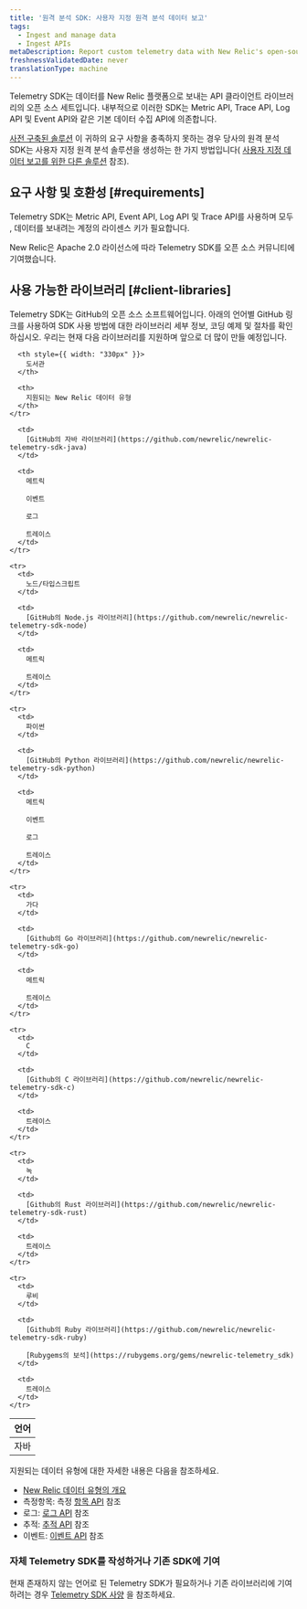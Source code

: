 ```yaml
---
title: '원격 분석 SDK: 사용자 지정 원격 분석 데이터 보고'
tags:
  - Ingest and manage data
  - Ingest APIs
metaDescription: Report custom telemetry data with New Relic's open-source Telemetry SDKs.
freshnessValidatedDate: never
translationType: machine
---
```


Telemetry SDK는 데이터를 New Relic 플랫폼으로 보내는 API 클라이언트 라이브러리의 오픈 소스 세트입니다. 내부적으로 이러한 SDK는 Metric API, Trace API, Log API 및 Event API와 같은 기본 데이터 수집 API에 의존합니다.

[사전 구축된 솔루션](https://newrelic.com/instant-observability) 이 귀하의 요구 사항을 충족하지 못하는 경우 당사의 원격 분석 SDK는 사용자 지정 원격 분석 솔루션을 생성하는 한 가지 방법입니다( [사용자 지정 데이터 보고를 위한 다른 솔루션](/docs/data-apis/custom-data/intro-custom-data) 참조).

## 요구 사항 및 호환성 [#requirements]

Telemetry SDK는 Metric API, Event API, Log API 및 Trace API를 사용하며 모두 <InlinePopover type="licenseKey"/>, 데이터를 보내려는 계정의 라이센스 키가 필요합니다.

<Callout variant="tip">
  New Relic은 Apache 2.0 라이선스에 따라 Telemetry SDK를 오픈 소스 커뮤니티에 기여했습니다.
</Callout>

## 사용 가능한 라이브러리 [#client-libraries]

Telemetry SDK는 GitHub의 오픈 소스 소프트웨어입니다. 아래의 언어별 GitHub 링크를 사용하여 SDK 사용 방법에 대한 라이브러리 세부 정보, 코딩 예제 및 절차를 확인하십시오. 우리는 현재 다음 라이브러리를 지원하며 앞으로 더 많이 만들 예정입니다.

<table>
  <thead>
    <tr>
      <th style={{ width: "190px" }}>
        언어
      </th>

      <th style={{ width: "330px" }}>
        도서관
      </th>

      <th>
        지원되는 New Relic 데이터 유형
      </th>
    </tr>
  </thead>

  <tbody>
    <tr>
      <td>
        자바
      </td>

      <td>
        [GitHub의 자바 라이브러리](https://github.com/newrelic/newrelic-telemetry-sdk-java)
      </td>

      <td>
        메트릭

        이벤트

        로그

        트레이스
      </td>
    </tr>

    <tr>
      <td>
        노드/타입스크립트
      </td>

      <td>
        [GitHub의 Node.js 라이브러리](https://github.com/newrelic/newrelic-telemetry-sdk-node)
      </td>

      <td>
        메트릭

        트레이스
      </td>
    </tr>

    <tr>
      <td>
        파이썬
      </td>

      <td>
        [GitHub의 Python 라이브러리](https://github.com/newrelic/newrelic-telemetry-sdk-python)
      </td>

      <td>
        메트릭

        이벤트

        로그

        트레이스
      </td>
    </tr>

    <tr>
      <td>
        가다
      </td>

      <td>
        [Github의 Go 라이브러리](https://github.com/newrelic/newrelic-telemetry-sdk-go)
      </td>

      <td>
        메트릭

        트레이스
      </td>
    </tr>

    <tr>
      <td>
        C
      </td>

      <td>
        [Github의 C 라이브러리](https://github.com/newrelic/newrelic-telemetry-sdk-c)
      </td>

      <td>
        트레이스
      </td>
    </tr>

    <tr>
      <td>
        녹
      </td>

      <td>
        [Github의 Rust 라이브러리](https://github.com/newrelic/newrelic-telemetry-sdk-rust)
      </td>

      <td>
        트레이스
      </td>
    </tr>

    <tr>
      <td>
        루비
      </td>

      <td>
        [Github의 Ruby 라이브러리](https://github.com/newrelic/newrelic-telemetry-sdk-ruby)

        [Rubygems의 보석](https://rubygems.org/gems/newrelic-telemetry_sdk)
      </td>

      <td>
        트레이스
      </td>
    </tr>
  </tbody>
</table>

지원되는 데이터 유형에 대한 자세한 내용은 다음을 참조하세요.

* [New Relic 데이터 유형의 개요](/docs/telemetry-data-platform/ingest-manage-data/understand-data/new-relic-data-types)
* 측정항목: 측정 [항목 API](/docs/data-ingest-apis/get-data-new-relic/metric-api/introduction-metric-api) 참조
* 로그: [로그 API](/docs/telemetry-data-platform/get-data/apis/introduction-log-api) 참조
* 추적: [추적 API](/docs/understand-dependencies/distributed-tracing/trace-api/introduction-trace-api) 참조
* 이벤트: [이벤트 API](/docs/telemetry-data-platform/ingest-manage-data/ingest-apis/intro-event-api) 참조

### 자체 Telemetry SDK를 작성하거나 기존 SDK에 기여

현재 존재하지 않는 언어로 된 Telemetry SDK가 필요하거나 기존 라이브러리에 기여하려는 경우 [Telemetry SDK 사양](https://github.com/newrelic/newrelic-telemetry-sdk-specs) 을 참조하세요.
